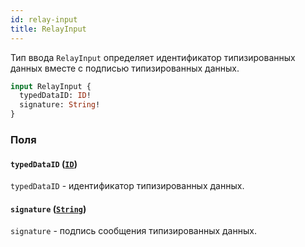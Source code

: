 ```yaml
---
id: relay-input
title: RelayInput
---
```


Тип ввода `RelayInput` определяет идентификатор типизированных данных вместе с подписью типизированных данных.

```graphql
input RelayInput {
  typedDataID: ID!
  signature: String!
}
```


### Поля

#### `typedDataID` ([`ID`](/reference/scalars/id))

`typedDataID` - идентификатор типизированных данных.


#### `signature` ([`String`](/reference/scalars/string))

`signature` - подпись сообщения типизированных данных.




